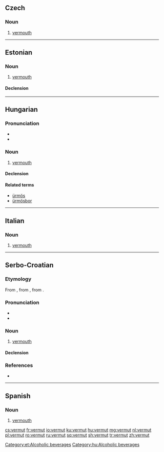 ==Czech==

===Noun===
{{cs-noun|g=m}}

# [[vermouth]]

----

==Estonian==

{{wikipedia|lang=et}}

===Noun===
{{et-noun}}

# [[vermouth]]

====Declension====
{{rfinfl|et|noun}}

[[Category:et:Alcoholic beverages]]

----

==Hungarian==

===Pronunciation===
* {{IPA|/ˈvɛrmut/|lang=hu}}
* {{hyphenation|ver|mut|lang=hu}}

===Noun===
{{hu-noun|ok}}

# [[vermouth]]

====Declension====
{{hu-decl-ok|vermu|t|ot}}{{hu-pos-otok|vermut|j|jai}}

====Related terms====
* [[ürmös]]
* [[ürmösbor]]

[[Category:hu:Alcoholic beverages]]

----

==Italian==

===Noun===
{{head|it|noun|g=m|inv}}

# [[vermouth]]

----

==Serbo-Croatian==

===Etymology===
From {{etyl|en|sh}} {{term|vermouth|lang=en}}, from {{etyl|fr|sh}} {{term|vermout|lang=fr}}, from {{etyl|de|sh}} {{term|Wermut|lang=de}}.

===Pronunciation===
* {{IPA|/ʋěrmut/|lang=sh}}
* {{hyphenation|ver|mut|lang=sh}}

===Noun===
{{sh-noun|g=m|head=vèrmut|r|вермут|вѐрмут}}

# [[vermouth]]

====Declension====
{{sh-decl-noun
|vermut|vermuti
|vermuta|vermuta
|vermutu|vermutima
|vermut|vermute
|vermute|vermuti
|vermutu|vermutima
|vermutom|vermutima
}}

===References===
* {{R:sh:HJP|f19uWhJ1}}

----

==Spanish==

===Noun===
{{es-noun|m}}

# [[vermouth]]

[[cs:vermut]]
[[fr:vermut]]
[[io:vermut]]
[[ku:vermut]]
[[hu:vermut]]
[[mg:vermut]]
[[nl:vermut]]
[[pl:vermut]]
[[ro:vermut]]
[[ru:vermut]]
[[sq:vermut]]
[[sh:vermut]]
[[tr:vermut]]
[[zh:vermut]]